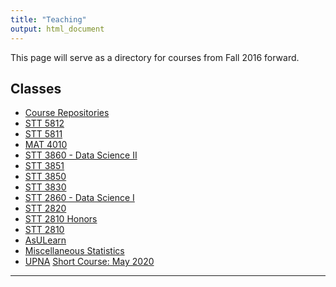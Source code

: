 ```yaml
---
title: "Teaching"
output: html_document
---
```


<i class="glyphicon glyphicon-star"></i> This page will serve as a directory for courses from Fall 2016 forward. <i class="glyphicon glyphicon-thumbs-up"></i>


## Classes

* [Course Repositories](https://github.com/STAT-ATA-ASU)
* [STT 5812](https://stat-ata-asu.github.io/STT5812CourseRepo/)
* [STT 5811](https://stat-ata-asu.github.io/STT5811ClassRepo/)
* [MAT 4010](https://stat-ata-asu.github.io/MAT4010CourseRepo/)
* [STT 3860 - Data Science II](https://StatisticalModeling.github.io/DataScience_2/)
* [STT 3851](https://stat-ata-asu.github.io/STT3851ClassRepo/)
* [STT 3850](https://alanarnholt.github.io/STT3850/)
* [STT 3830](https://stat-ata-asu.github.io/STT3830ClassRepo/)
* [STT 2860 - Data Science I](https://stat-ata-asu.github.io/DataScience_1/)
* [STT 2820](https://stat-ata-asu.github.io/STT2820/)
* [STT 2810 Honors](https://stat-ata-asu.github.io/STT2810HonorsClassRepo/)
* [STT 2810](https://stat-ata-asu.github.io/STT2810ClassRepo/)
* [AsULearn](https://asulearn.appstate.edu/)
* [Miscellaneous Statistics](https://alanarnholt.github.io/GeneralStatistics/)
* [UPNA](http://unavarra.es) [Short Course: May 2020](https://stat-ata-asu.github.io/UPNA-Short_Course_2020/)


* * *